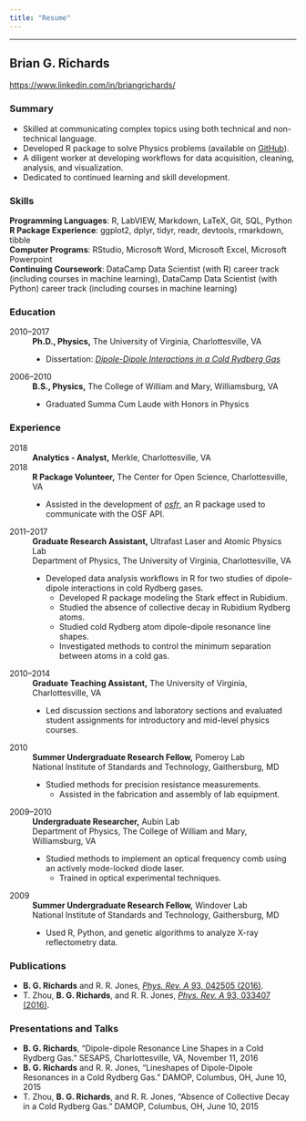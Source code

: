 ```yaml
---
title: "Resume"
---
```

---------------------
## Brian G. Richards  
[https://www.linkedin.com/in/briangrichards/](https://www.linkedin.com/in/briangrichards/)


### Summary 

* Skilled at communicating complex topics using both technical and 
non-technical language. 
* Developed R package to solve Physics problems (available on 
[GitHub](https://github.com/bgrich/starkr)). 
* A diligent worker at developing workflows for data acquisition, cleaning, 
analysis, and visualization.
* Dedicated to continued learning and skill development. 

### Skills 

**Programming Languages**: R, LabVIEW, Markdown, LaTeX, Git, SQL, Python  
**R Package Experience**: ggplot2, dplyr, tidyr, readr, devtools, rmarkdown, tibble  
**Computer Programs**: RStudio, Microsoft Word, Microsoft Excel, 
Microsoft Powerpoint  
**Continuing Coursework**: DataCamp Data Scientist (with R) career track (including 
courses in machine learning), DataCamp Data Scientist (with Python) career track 
(including courses in machine learning)  

### Education 

2010--2017
: **Ph.D., Physics,** The University of Virginia, Charlottesville, VA

: * Dissertation: [_Dipole-Dipole Interactions in a Cold Rydberg Gas_](https://doi.org/10.18130/V3MB4V)

2006--2010
: **B.S., Physics,** The College of William and Mary, Williamsburg, VA

: * Graduated Summa Cum Laude with Honors in Physics

### Experience 

2018
: **Analytics - Analyst,** Merkle, Charlottesville, VA

2018
: **R Package Volunteer,** The Center for Open Science, Charlottesville, VA

: * Assisted in the development of [_osfr_](https://github.com/CenterForOpenScience/osfr), 
an R package used to communicate with the OSF API. 

2011--2017
: **Graduate Research Assistant,** Ultrafast Laser and Atomic Physics Lab  
Department of Physics, The University of Virginia, Charlottesville, VA  

: * Developed data analysis workflows in R for two studies of dipole-dipole 
interactions in cold Rydberg gases.\ 
  * Developed R package modeling the Stark effect in Rubidium.\ 
  * Studied the absence of collective decay in Rubidium Rydberg atoms.\ 
  * Studied cold Rydberg atom dipole-dipole resonance line shapes.\ 
  * Investigated methods to control the minimum separation between atoms in a cold gas.  
  

2010--2014
: **Graduate Teaching Assistant,** The University of Virginia, Charlottesville, VA  

: * Led discussion sections and laboratory sections and evaluated student 
assignments for introductory and mid-level physics courses.

2010 
: **Summer Undergraduate Research Fellow,** Pomeroy Lab  
National Institute of Standards and Technology, Gaithersburg, MD  

: * Studied methods for precision resistance measurements.\ 
  * Assisted in the fabrication and assembly of lab equipment.  
  
2009--2010
: **Undergraduate Researcher,** Aubin Lab  
Department of Physics, The College of William and Mary, Williamsburg, VA  

: * Studied methods to implement an optical frequency comb using an actively 
mode-locked diode laser.\ 
  * Trained in optical experimental techniques.

2009 
: **Summer Undergraduate Research Fellow,** Windover Lab  
National Institute of Standards and Technology, Gaithersburg, MD  

: * Used R, Python, and genetic algorithms to analyze X-ray reflectometry data. 

### Publications

* **B. G. Richards** and R. R. Jones, [*Phys. Rev. A* 93, 042505 (2016)](https://journals.aps.org/pra/abstract/10.1103/PhysRevA.93.042505).
* T. Zhou, **B. G. Richards**, and R. R. Jones, [*Phys. Rev. A* 93, 033407 (2016)](https://journals.aps.org/pra/abstract/10.1103/PhysRevA.93.033407).

### Presentations and Talks

* **B. G. Richards**, "Dipole-dipole Resonance Line Shapes in a Cold Rydberg Gas." 
SESAPS, Charlottesville, VA, November 11, 2016 
* **B. G. Richards** and R. R. Jones, "Lineshapes of Dipole-Dipole Resonances in 
a Cold Rydberg Gas." DAMOP, Columbus, OH, June 10, 2015 
* T. Zhou, **B. G. Richards**, and R. R. Jones, "Absence of Collective Decay in 
a Cold Rydberg Gas." DAMOP, Columbus, OH, June 10, 2015
